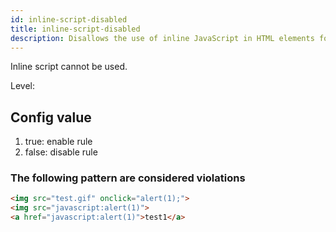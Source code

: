 ```yaml
---
id: inline-script-disabled
title: inline-script-disabled
description: Disallows the use of inline JavaScript in HTML elements for improved security and maintainability.
---
```



Inline script cannot be used.

Level: <Badge text="Warning" variant="caution" />

## Config value

1. true: enable rule
2. false: disable rule

### The following pattern are considered violations

```html
<img src="test.gif" onclick="alert(1);">
<img src="javascript:alert(1)">
<a href="javascript:alert(1)">test1</a>
```
